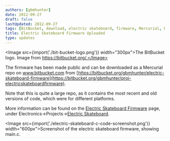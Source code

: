 ```yaml
---
authors: [gbmhunter]
date: 2012-09-27
draft: false
lastUpdated: 2012-09-27
tags: [BitBucket, download, electric skateboard, firmware, Mercurial, PSoC, repository]
title: Electric Skateboard Firmware Uploaded
type: updates
---
```


<Image src={import('./bit-bucket-logo.png')} width="300px">The BitBucket logo. Image from https://bitbucket.org/.</Image>

The firmware has been made public and can be downloaded as a Mercurial repo on www.bitbucket.com from [https://bitbucket.org/gbmhunter/electric-skateboard-firmware](https://bitbucket.org/gbmhunter/proj-electricskateboardfirmware).

Note that this is quite a large repo, as it contains the most recent and old versions of code, which were for different platforms.

More information can be found on the [Electric Skateboard Firmware](/electronics/projects/electric-skateboard/electric-skateboard-firmware) page, under Electronics->Projects->[Electric Skateboard](/electronics/projects/electric-skateboard).

<Image src={import('./electric-skateboard-c-code-screenshot.png')} width="600px">Screenshot of the electric skateboard firmware, showing main.c.</Image>
